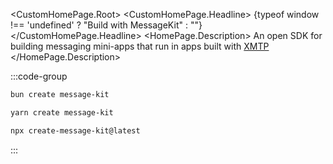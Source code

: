 
<CustomHomePage.Root>
<CustomHomePage.Headline>
  {typeof window !== 'undefined' ? "Build with MessageKit" : ""}
</CustomHomePage.Headline>
  <HomePage.Description>
    An open SDK for building messaging mini-apps that run in apps built with [XMTP](https://docs.xmtp.org) 
  </HomePage.Description>

<div className="custom-homepage-tile-grid-container" style={{ 
  marginTop: '2rem', 
  marginBottom: '2rem', 
  width: '75%', 
  maxWidth: '400px', 
  margin: '2rem auto',
  textAlign: 'center'
}}>
:::code-group

```bash [bun]
bun create message-kit
```

```bash [yarn]
yarn create message-kit
```

```bash [npm]
npx create-message-kit@latest
```

:::

</div>
  <CustomHomePage.TileGrid>
    <CustomHomePage.Tile
      href="/installation"
      title="Get started"
      description="Get you started with this step-by-step guide"
      icon="⚡️"
    />
    <CustomHomePage.Tile
      href="/directory"
      title="Examples"
      description="Discover some of the most popular Apps built with MessageKit"
      icon="💬"
    />
    <CustomHomePage.Tile
      href="/deployment"
      title="Deploy"
      description="Deploy your mini-app with this step-by-step guide"
      icon="🤖"
    />
    <CustomHomePage.Tile
      href="/concepts/structure"
      title="Concepts"
      description="Learn about key MessageKit concepts"
      icon="📚"
    />
    <CustomHomePage.Tile
      href="/use-cases/group"
      title="Use cases"
      description="Learn about use cases for MessageKit"
      icon="💡"
    />
    <CustomHomePage.Tile
      href="/frames"
      title="Frames"
      description="Create Open Frames using MessageKit"
      icon="🖼️"
    />
  </CustomHomePage.TileGrid>
</CustomHomePage.Root>
